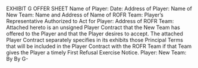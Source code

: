 EXHIBIT G
                                       OFFER SHEET
Name of Player:                                   Date:
Address of Player:                                Name of New Team:
Name and Address of                               Name of ROFR Team:
    Player's Representative
    Authorized to Act for Player:
                                                  Address of ROFR Team:
        Attached hereto is an unsigned Player Contract that the New Team has offered to the
Player and that the Player desires to accept. The attached Player Contract separately specifies in
its exhibits those Principal Terms that will be included in the Player Contract with the ROFR
Team if that Team gives the Player a timely First Refusal Exercise Notice.
Player:                                              New Team:
By                                                   By
                                               G-
